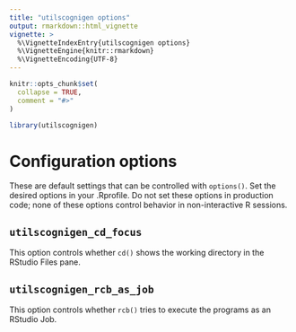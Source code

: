 ```yaml
---
title: "utilscognigen options"
output: rmarkdown::html_vignette
vignette: >
  %\VignetteIndexEntry{utilscognigen options}
  %\VignetteEngine{knitr::rmarkdown}
  %\VignetteEncoding{UTF-8}
---
```


```r
knitr::opts_chunk$set(
  collapse = TRUE,
  comment = "#>"
)
```

```r
library(utilscognigen)
```

# Configuration options

These are default settings that can be controlled with `options()`. Set the desired options in your .Rprofile. Do not set these options in production code; none of these options control behavior in non-interactive R sessions.

## `utilscognigen_cd_focus`

This option controls whether `cd()` shows the working directory in the RStudio Files pane.

## `utilscognigen_rcb_as_job`

This option controls whether `rcb()` tries to execute the programs as an RStudio Job.
